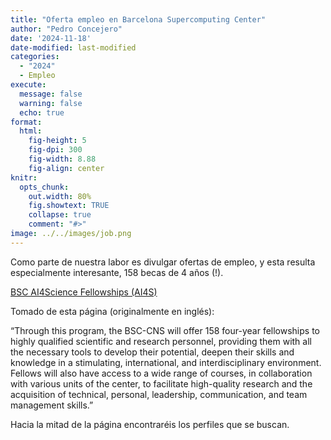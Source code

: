 ```yaml
---
title: "Oferta empleo en Barcelona Supercomputing Center"
author: "Pedro Concejero"
date: '2024-11-18'
date-modified: last-modified
categories:
  - "2024"
  - Empleo
execute: 
  message: false
  warning: false
  echo: true
format: 
  html: 
    fig-height: 5
    fig-dpi: 300
    fig-width: 8.88
    fig-align: center
knitr:
  opts_chunk:
    out.width: 80%
    fig.showtext: TRUE
    collapse: true
    comment: "#>"
image: ../../images/job.png
---
```


Como parte de nuestra labor es divulgar ofertas de empleo, y esta resulta especialmente interesante, 158 becas de 4 años (!).

[BSC AI4Science Fellowships (AI4S)](https://www.bsc.es/join-us/excellence-career-opportunities/ai4s)

Tomado de esta página (originalmente en inglés):

"Through this program, the BSC-CNS will offer 158 four-year fellowships to highly qualified scientific and research personnel, providing them with all the necessary tools to develop their potential, deepen their skills and knowledge in a stimulating, international, and interdisciplinary environment. Fellows will also have access to a wide range of courses, in collaboration with various units of the center, to facilitate high-quality research and the acquisition of technical, personal, leadership, communication, and team management skills."

Hacia la mitad de la página encontraréis los perfiles que se buscan.

